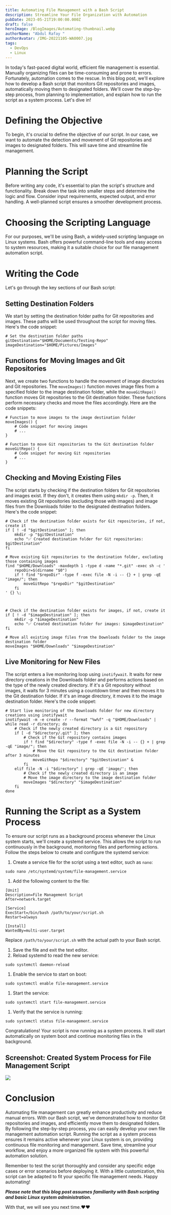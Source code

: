 ```yaml
---
title: Automating File Management with a Bash Script
description: Streamline Your File Organization with Automation
pubDate: 2023-05-21T19:00:00.000Z
draft: false
heroImage: /BlogImages/Automating-thumbnail.webp
authorName: "Abdul Rafay "
authorAvatar: /IMG-20221105-WA0007.jpg
tags:
  - DevOps
  - Linux
---
```

In today's fast-paced digital world, efficient file management is essential. Manually organizing files can be time-consuming and prone to errors. Fortunately, automation comes to the rescue. In this blog post, we'll explore how to develop a Bash script that monitors Git repositories and images, automatically moving them to designated folders. We'll cover the step-by-step process, from planning to implementation, and explain how to run the script as a system process. Let's dive in!

# Defining the Objective

To begin, it's crucial to define the objective of our script. In our case, we want to automate the detection and movement of Git repositories and images to designated folders. This will save time and streamline file management.

# Planning the Script

Before writing any code, it's essential to plan the script's structure and functionality. Break down the task into smaller steps and determine the logic and flow. Consider input requirements, expected output, and error handling. A well-planned script ensures a smoother development process.

# Choosing the Scripting Language

For our purposes, we'll be using Bash, a widely-used scripting language on Linux systems. Bash offers powerful command-line tools and easy access to system resources, making it a suitable choice for our file management automation script.

# Writing the Code

Let's go through the key sections of our Bash script:

## Setting Destination Folders

We start by setting the destination folder paths for Git repositories and images. These paths will be used throughout the script for moving files. Here's the code snippet:

```shell
# Set the destination folder paths
gitDestination="$HOME/Documents/Testing-Repo"
imageDestination="$HOME/Pictures/Images"
```

## Functions for Moving Images and Git Repositories

Next, we create two functions to handle the movement of image directories and Git repositories. The `moveImages()` function moves image files from a specified folder to the image destination folder, while the `moveGitRepo()` function moves Git repositories to the Git destination folder. These functions perform necessary checks and move the files accordingly. Here are the code snippets:

```shell
# Function to move images to the image destination folder
moveImages() {
    # Code snippet for moving images
    # ...
}

# Function to move Git repositories to the Git destination folder
moveGitRepo() {
    # Code snippet for moving Git repositories
    # ...
}
```

## Checking and Moving Existing Files

The script starts by checking if the destination folders for Git repositories and images exist. If they don't, it creates them using `mkdir -p`. Then, it moves existing Git repositories (excluding those with images) and image files from the Downloads folder to the designated destination folders. Here's the code snippet:

```shell
# Check if the destination folder exists for Git repositories, if not, create it
if [ ! -d "$gitDestination" ]; then
    mkdir -p "$gitDestination"
    echo "✅ Created destination folder for Git repositories: $gitDestination"
fi

# Move existing Git repositories to the destination folder, excluding those containing images
find "$HOME/Downloads" -maxdepth 1 -type d -name "*.git" -exec sh -c '
    repoDir=$(dirname "$0")
    if ! find "$repoDir" -type f -exec file -N -i -- {} + | grep -qE "image/"; then
        moveGitRepo "$repoDir" "$gitDestination"
    fi
' {} \;



# Check if the destination folder exists for images, if not, create it
if [ ! -d "$imageDestination" ]; then
    mkdir -p "$imageDestination"
    echo "✅ Created destination folder for images: $imageDestination"
fi

# Move all existing image files from the Downloads folder to the image destination folder
moveImages "$HOME/Downloads" "$imageDestination"
```

## Live Monitoring for New Files

The script enters a live monitoring loop using `inotifywait`. It waits for new directory creations in the Downloads folder and performs actions based on the type of the newly created directory. If it's a Git repository without images, it waits for 3 minutes using a countdown timer and then moves it to the Git destination folder. If it's an image directory, it moves it to the image destination folder. Here's the code snippet:

```shell
# Start live monitoring of the Downloads folder for new directory creations using inotifywait
inotifywait -m -e create -r --format "%w%f" -q "$HOME/Downloads" |
while read -r directory; do
    # Check if the newly created directory is a Git repository
    if [ -d "$directory/.git" ]; then
        # Check if the Git repository contains images
        if ! find "$directory" -type f -exec file -N -i -- {} + | grep -qE "image/"; then
            # Move the Git repository to the Git destination folder after 3 minutes
            moveGitRepo "$directory" "$gitDestination" &
        fi
    elif file -N -i "$directory" | grep -qE 'image/'; then
        # Check if the newly created directory is an image
        # Move the image directory to the image destination folder
        moveImages "$directory" "$imageDestination"
    fi
done
```

# Running the Script as a System Process

To ensure our script runs as a background process whenever the Linux system starts, we'll create a systemd service. This allows the script to run continuously in the background, monitoring files and performing actions. Follow the steps below to create and configure the systemd service:

1. Create a service file for the script using a text editor, such as `nano`:

```shell
sudo nano /etc/systemd/system/file-management.service
```

1. Add the following content to the file:

```shell
[Unit]
Description=File Management Script
After=network.target

[Service]
ExecStart=/bin/bash /path/to/your/script.sh
Restart=always

[Install]
WantedBy=multi-user.target
```

Replace `/path/to/your/script.sh` with the actual path to your Bash script.

1. Save the file and exit the text editor.
2. Reload systemd to read the new service:

```shell
sudo systemctl daemon-reload
```

1. Enable the service to start on boot:

```shell
sudo systemctl enable file-management.service
```

1. Start the service:

```shell
sudo systemctl start file-management.service
```

1. Verify that the service is running:

```shell
sudo systemctl status file-management.service
```

Congratulations! Your script is now running as a system process. It will start automatically on system boot and continue monitoring files in the background.

## Screenshot: Created System Process for File Management Script

![](/proof.webp)

# Conclusion

Automating file management can greatly enhance productivity and reduce manual errors. With our Bash script, we've demonstrated how to monitor Git repositories and images, and efficiently move them to designated folders. By following the step-by-step process, you can easily develop your own file management automation script. Running the script as a system process ensures it remains active whenever your Linux system is on, providing continuous file monitoring and management. Save time, streamline your workflow, and enjoy a more organized file system with this powerful automation solution.

Remember to test the script thoroughly and consider any specific edge cases or error scenarios before deploying it. With a little customization, this script can be adapted to fit your specific file management needs. Happy automating!

**_Please note that this blog post assumes familiarity with Bash scripting and basic Linux system administration._**

With that, we will see you next time.❤️❤️
